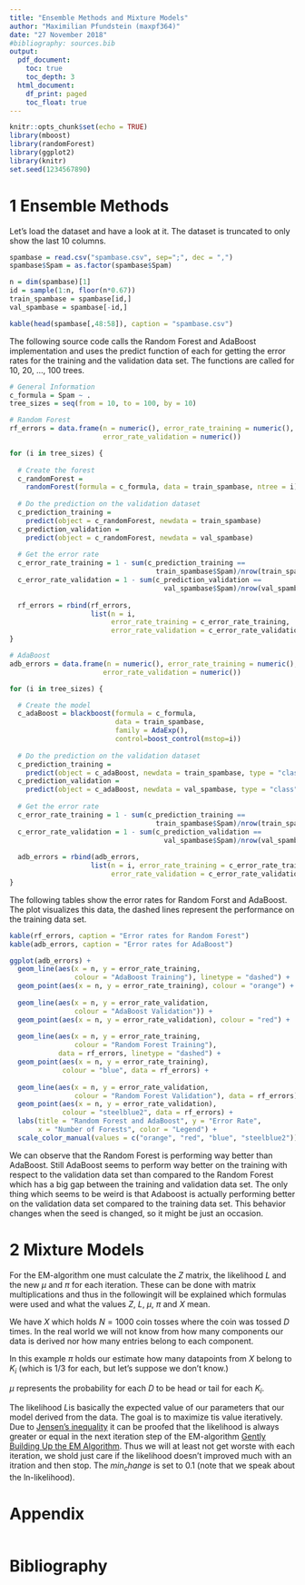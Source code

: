 ```yaml
---
title: "Ensemble Methods and Mixture Models"
author: "Maximilian Pfundstein (maxpf364)"
date: "27 November 2018"
#bibliography: sources.bib
output:
  pdf_document:
    toc: true
    toc_depth: 3
  html_document:
    df_print: paged
    toc_float: true
---
```


```r
knitr::opts_chunk$set(echo = TRUE)
library(mboost)
library(randomForest)
library(ggplot2)
library(knitr)
set.seed(1234567890)
```

# 1 Ensemble Methods

Let's load the dataset and have a look at it. The dataset is truncated to only show the last 10 columns.

```r
spambase = read.csv("spambase.csv", sep=";", dec = ",")
spambase$Spam = as.factor(spambase$Spam)

n = dim(spambase)[1]
id = sample(1:n, floor(n*0.67))
train_spambase = spambase[id,]
val_spambase = spambase[-id,]

kable(head(spambase[,48:58]), caption = "spambase.csv")
```

The following source code calls the Random Forest and AdaBoost implementation and uses the predict function of each for getting the error rates for the training and the validation data set. The functions are called for 10, 20, ..., 100 trees.

```r

# General Information
c_formula = Spam ~ .
tree_sizes = seq(from = 10, to = 100, by = 10)

# Random Forest
rf_errors = data.frame(n = numeric(), error_rate_training = numeric(),
                       error_rate_validation = numeric())

for (i in tree_sizes) {
  
  # Create the forest
  c_randomForest =
    randomForest(formula = c_formula, data = train_spambase, ntree = i)
  
  # Do the prediction on the validation dataset
  c_prediction_training =
    predict(object = c_randomForest, newdata = train_spambase)
  c_prediction_validation =
    predict(object = c_randomForest, newdata = val_spambase)
  
  # Get the error rate
  c_error_rate_training = 1 - sum(c_prediction_training ==
                                    train_spambase$Spam)/nrow(train_spambase)
  c_error_rate_validation = 1 - sum(c_prediction_validation ==
                                      val_spambase$Spam)/nrow(val_spambase)
  
  rf_errors = rbind(rf_errors,
                    list(n = i,
                         error_rate_training = c_error_rate_training,
                         error_rate_validation = c_error_rate_validation))
}

# AdaBoost
adb_errors = data.frame(n = numeric(), error_rate_training = numeric(),
                       error_rate_validation = numeric())

for (i in tree_sizes) {

  # Create the model
  c_adaBoost = blackboost(formula = c_formula,
                          data = train_spambase,
                          family = AdaExp(),
                          control=boost_control(mstop=i))
  
  # Do the prediction on the validation dataset
  c_prediction_training =
    predict(object = c_adaBoost, newdata = train_spambase, type = "class")
  c_prediction_validation =
    predict(object = c_adaBoost, newdata = val_spambase, type = "class")
  
  # Get the error rate
  c_error_rate_training = 1 - sum(c_prediction_training ==
                                    train_spambase$Spam)/nrow(train_spambase)
  c_error_rate_validation = 1 - sum(c_prediction_validation ==
                                      val_spambase$Spam)/nrow(val_spambase)
  
  adb_errors = rbind(adb_errors,
                    list(n = i, error_rate_training = c_error_rate_training,
                         error_rate_validation = c_error_rate_validation))
}

```

The following tables show the error rates for Random Forst and AdaBoost. The plot visualizes this data, the dashed lines represent the performance on the training data set.

```r

kable(rf_errors, caption = "Error rates for Random Forest")
kable(adb_errors, caption = "Error rates for AdaBoost")

ggplot(adb_errors) +
  geom_line(aes(x = n, y = error_rate_training,
                colour = "AdaBoost Training"), linetype = "dashed") +
  geom_point(aes(x = n, y = error_rate_training), colour = "orange") +
  
  geom_line(aes(x = n, y = error_rate_validation,
                colour = "AdaBoost Validation")) +
  geom_point(aes(x = n, y = error_rate_validation), colour = "red") +
  
  geom_line(aes(x = n, y = error_rate_training,
                colour = "Random Forest Training"),
            data = rf_errors, linetype = "dashed") +
  geom_point(aes(x = n, y = error_rate_training),
             colour = "blue", data = rf_errors) +
  
  geom_line(aes(x = n, y = error_rate_validation,
                colour = "Random Forest Validation"), data = rf_errors) +
  geom_point(aes(x = n, y = error_rate_validation),
             colour = "steelblue2", data = rf_errors) +
  labs(title = "Random Forest and AdaBoost", y = "Error Rate",
       x = "Number of Forests", color = "Legend") +
  scale_color_manual(values = c("orange", "red", "blue", "steelblue2"))

```

We can observe that the Random Forest is performing way better than AdaBoost. Still AdaBoost seems to perform way better on the training with respect to the validation data set than compared to the Random Forest which has a big gap between the training and validation data set. The only thing which seems to be weird is that Adaboost is actually performing better on the validation data set compared to the training data set. This behavior changes when the seed is changed, so it might be just an occasion.


# 2 Mixture Models
For the EM-algorithm one must calculate the $Z$ matrix, the likelihood $L$ and the new $\mu$ and $\pi$ for each iteration. These can be done with matrix multiplications and thus in the followingit will be explained which formulas were used and what the values $Z$, $L$, $\mu$, $\pi$ and $X$ mean.

We have $X$ which holds $N = 1000$ coin tosses where the coin was tossed $D$ times. In the real world we will not know from how many components our data is derived nor how many entries belong to each component.

In this example $\pi$ holds our estimate how many datapoints from $X$ belong to $K_i$ (which is $1/3$ for each, but let's suppose we don't know.)

$\mu$ represents the probability for each $D$ to be head or tail for each $K_i$.

The likelihood $L$is basically the expected value of our parameters that our model derived from the data. The goal is to maximize tis value iteratively. Due to [Jensen's inequality](https://en.wikipedia.org/wiki/Jensen%27s_inequality) it can be proofed that the likelihood is always greater or equal in the next iteration step of the EM-algorithm [Gently Building Up the EM Algorithm](https://abidlabs.github.io/EM-Algorithm/#mjx-eqn-eq5). Thus we will at least not get worste with each iteration, we shold just care if the likelihood doesn't improved much with an itration and then stop. The $min_change$ is set to $0.1$ (note that we speak about the ln-likelihood).



# Appendix

```r
```

# Bibliography